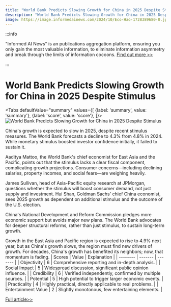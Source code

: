 ```yaml
---
title: "World Bank Predicts Slowing Growth for China in 2025 Despite Stimulus"
description: "World Bank Predicts Slowing Growth for China in 2025 Despite Stimulus"
image: https://image.informedainews.com/2024/10/Eco-Hao-1728389680-0.jpg
---
```



:::info

"Informed AI News" is an publications aggregation platform, ensuring you only gain the most valuable information, to eliminate information asymmetry and break through the limits of information cocoons.  [Find out more >>](/)

:::

# World Bank Predicts Slowing Growth for China in 2025 Despite Stimulus


<Tabs
	defaultValue="summary"
	values={[
	{label: 'summary', value: 'summary'},
	{label: 'score', value: 'score'},
]}>
<TabItem value="summary">
<img
  src="https://image.informedainews.com/2024/10/Eco-Hao-1728389680-0.jpg"
  alt="World Bank Predicts Slowing Growth for China in 2025 Despite Stimulus"
/>



China's growth is expected to slow in 2025, despite recent stimulus measures. The World Bank forecasts a decline to 4.3% from 4.8% in 2024. While monetary stimulus boosted investor confidence initially, it failed to sustain it.

Aaditya Mattoo, the World Bank's chief economist for East Asia and the Pacific, points out that the stimulus lacks a clear fiscal component, complicating growth projections. Consumer concerns—including declining salaries, property incomes, and social fears—are weighing heavily.

James Sullivan, head of Asia-Pacific equity research at JPMorgan, questions whether the stimulus will boost consumer demand, not just supply and investment. Hui Shan, Goldman Sachs' chief China economist, sees 2025 growth as dependent on additional stimulus and the outcome of the U.S. election.

China's National Development and Reform Commission pledges more economic support but avoids major new plans. The World Bank advocates for deeper structural reforms, rather than just stimulus, to sustain long-term growth.

Growth in the East Asia and Pacific region is expected to rise to 4.9% next year, but as China's growth slows, the region must find new drivers of growth. For decades, China's growth has benefited its neighbors; now, that momentum is fading.
</TabItem>
<TabItem value="score">
	| Scores     | Value   | Explanation |
	| -------- | ------- | ------- |
	| Objectivity  | 6    | Comprehensive reporting and in-depth analysis.    |
	| Social Impact | 5     | Widespread discussion, significant public opinion influence.    |
	| Credibility    | 6    | Verified independently, confirmed by multiple sources.    |
	| Potential    | 5    | High potential to trigger larger economic events.    |
	| Practicality    | 4    | Highly practical, directly applicable to real problems.    |
	| Entertainment Value    | 2    | Slightly monotonous, few entertaining elements.    |
</TabItem>
</Tabs>

[Full article>>](https://www.cnbc.com/2024/10/08/china-growth-to-slow-next-year-despite-boost-from-stimulus-world-bank.html)
